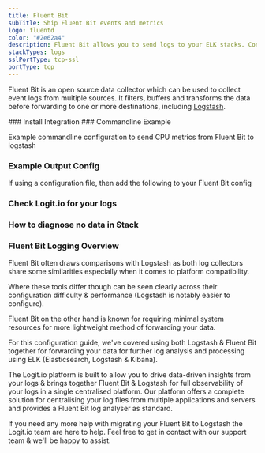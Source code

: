 ```yaml
---
title: Fluent Bit
subTitle: Ship Fluent Bit events and metrics
logo: fluentd
color: "#2e62a4"
description: Fluent Bit allows you to send logs to your ELK stacks. Configure Fluent Bit to send logs to Logstash. Get started using our sample fluent bit configuration.
stackTypes: logs
sslPortType: tcp-ssl
portType: tcp
---
```


Fluent Bit is an open source data collector which can be used to 
collect event logs from multiple sources. It filters, buffers and 
transforms the data before forwarding to one or more destinations, 
including [Logstash](/integrations/log-management/shippers/logstash).

<Steps>
  ### Install Integration
  <InstallIntegration/>
  ### Commandline Example

  Example commandline configuration to send CPU metrics from Fluent Bit to logstash

  <FluentBitCommandlineExample />

  ### Example Output Config

  If using a configuration file, then add the following to your Fluent Bit config

  <FluentBitExampleOutputConfig />

  ### Check Logit.io for your logs
  <LaunchStack utmMedium="logs" utmCampaign="fluentbit" source="fluentbit" />

  ### How to diagnose no data in Stack

  <DiagnoseNoData />

</Steps>

### Fluent Bit Logging Overview

Fluent Bit often draws comparisons with Logstash as both log collectors share some similarities especially when it comes to 
platform compatibility.

Where these tools differ though can be seen clearly across their configuration difficulty & performance (Logstash is notably 
easier to configure).

Fluent Bit on the other hand is known for requiring minimal system resources for more lightweight method of forwarding your data.

For this configuration guide, we've covered using both Logstash & Fluent Bit together for forwarding your data for further 
log analysis and processing using ELK (Elasticsearch, Logstash & Kibana).

The Logit.io platform is built to allow you to drive data-driven insights from your logs & brings together Fluent Bit & Logstash 
for full observability of your logs in a single centralised platform. Our platform offers a complete solution for centralising 
your log files from multiple applications and servers and provides a Fluent Bit log analyser as standard.

If you need any more help with migrating your Fluent Bit to Logstash the Logit.io team are here to help. 
Feel free to get in contact with our support team <IntercomButton text="via live chat" /> & we'll be happy to assist.